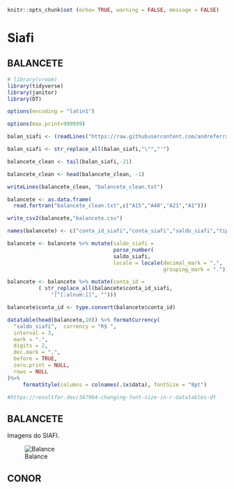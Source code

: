```{r}
knitr::opts_chunk$set (echo= TRUE, warning = FALSE, message = FALSE)
```

# Siafi

## BALANCETE

```{r}
# library(vroom)
library(tidyverse)
library(janitor)
library(DT)

options(encoding = "latin1")

options(max.print=999999)

balan_siafi <- (readLines("https://raw.githubusercontent.com/andreferraribr/book/main/siafi/BALAN.txt" ,encoding = "UFT-8"))

balan_siafi <- str_replace_all(balan_siafi,"\"","'")

balancete_clean <- tail(balan_siafi,-21)

balancete_clean <- head(balancete_clean, -1)

writeLines(balancete_clean, "balancete_clean.txt")    

balancete <- as.data.frame( 
  read.fortran("balancete_clean.txt",c("A15","A40","A21","A1")))

write_csv2(balancete,"balancete.csv")

names(balancete) <- c("conta_id_siafi","conta_siafi","saldo_siafi","tipo_saldo")

balancete <- balancete %>% mutate(saldo_siafi = 
                                  parse_number(
                                  saldo_siafi,
                                  locale = locale(decimal_mark = ",",
                                                  grouping_mark = ".")))

balancete <- balancete %>% mutate(conta_id = 
          ( str_replace_all(balancete$conta_id_siafi,
              "[^[:alnum:]]", "")))

balancete$conta_id <- type.convert(balancete$conta_id)

datatable(head(balancete,10)) %>% formatCurrency(
  "saldo_siafi",  currency = "R$ ",
  interval = 3,
  mark = ".",
  digits = 2,
  dec.mark = ",",
  before = TRUE,
  zero.print = NULL,
  rows = NULL
)%>% 
     formatStyle(columns = colnames(.$x$data), fontSize = "8pt")

#https://resultfor.dev/347904-changing-font-size-in-r-datatables-dt
```

## BALANCETE

Imagens do SIAFI.

![Balance](siafi/balancete.png)

## CONOR

### 
